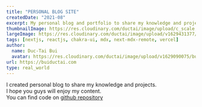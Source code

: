```yaml
---
title: "PERSONAL BLOG SITE"
createdDate: "2021-08"
excerpt: My personal blog and portfolio to share my knowledge and projects
thumbnailImage: https://res.cloudinary.com/ductai/image/upload/c_scale,h_280,w_400/v1629431377/buiductai.com/projects/buiductai/images/cover_ke5ssa.png
largeImage: https://res.cloudinary.com/ductai/image/upload/v1629431377/buiductai.com/projects/buiductai/images/cover_ke5ssa.png
tags: [nextjs, reactjs, chakra-ui, mdx, next-mdx-remote, vercel]
author:
  name: Duc-Tai Bui
  avatar: https://res.cloudinary.com/ductai/image/upload/v1629090075/buiductai.com/author/avatar_kddb1i.jpg
url: https://buiductai.com
type: real_world
---
```


I created personal blog to share my knowledge and projects.\
I hope you guys will enjoy my content.\
You can find code on [github repository](https://github.com/Taibdse/buiductai.com)
